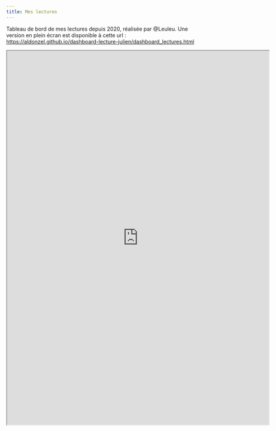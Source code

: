```yaml
---
title: Mes lectures
---
```


Tableau de bord de mes lectures depuis 2020, réalisée par @Leuleu. Une version en plein écran est disponible à cette url : <https://aldonzel.github.io/dashboard-lecture-julien/dashboard_lectures.html>

```{=html}
<iframe width="700" height="1000" src="https://aldonzel.github.io/dashboard-lecture-julien/dashboard_lectures.html" title="Carte mentale des outils pour l'archivage électronique"></iframe>
```